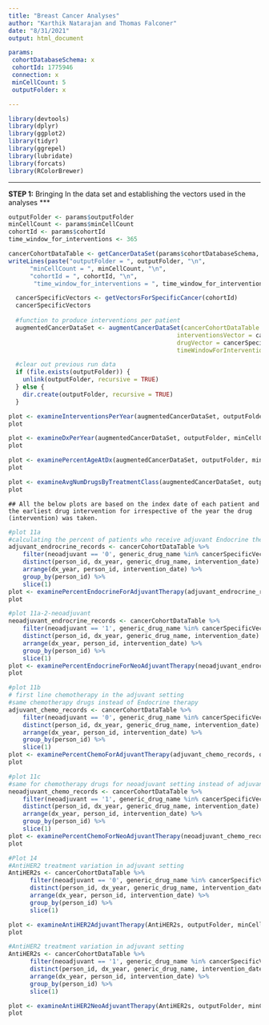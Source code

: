 ```yaml
---
title: "Breast Cancer Analyses"
author: "Karthik Natarajan and Thomas Falconer"
date: "8/31/2021"
output: html_document

params:
 cohortDatabaseSchema: x
 cohortId: 1775946
 connection: x
 minCellCount: 5
 outputFolder: x

---
```


```r
library(devtools)
library(dplyr)
library(ggplot2)
library(tidyr)
library(ggrepel)
library(lubridate)
library(forcats)
library(RColorBrewer)
```
***
**STEP 1:** Bringing In the data set and establishing the vectors used in the analyses
***
```r
outputFolder <- params$outputFolder
minCellCount <- params$minCellCount
cohortId <- params$cohortId
time_window_for_interventions <- 365

cancerCohortDataTable <- getCancerDataSet(params$cohortDatabaseSchema, params$cohortId, params$connection)
writeLines(paste("outputFolder = ", outputFolder, "\n",
      "minCellCount = ", minCellCount, "\n",
      "cohortId = ", cohortId, "\n",
       "time_window_for_interventions = ", time_window_for_interventions))
```


```r
  cancerSpecificVectors <- getVectorsForSpecificCancer(cohortId)
  cancerSpecificVectors
  
  #function to produce interventions per patient
  augmentedCancerDataSet <- augmentCancerDataSet(cancerCohortDataTable = cancerCohortDataTable,
                                               interventionsVector = cancerSpecificVectors$interventions,
                                               drugVector = cancerSpecificVectors$drugs_vector,
                                               timeWindowForInterventions = time_window_for_interventions)

  #clear out previous run data
  if (file.exists(outputFolder)) {
    unlink(outputFolder, recursive = TRUE)
  } else {
    dir.create(outputFolder, recursive = TRUE)
  }
```
```r
plot <- examineInterventionsPerYear(augmentedCancerDataSet, outputFolder, minCellCount)
plot
```

```r
plot <- examineDxPerYear(augmentedCancerDataSet, outputFolder, minCellCount)
plot
```


```r
plot <- examinePercentAgeAtDx(augmentedCancerDataSet, outputFolder, minCellCount)
plot
```

```r
plot <- examineAvgNumDrugsByTreatmentClass(augmentedCancerDataSet, outputFolder, minCellCount)
plot
```


```
## All the below plots are based on the index date of each patient and the earliest drug intervention for irrespective of the year the drug (intervention) was taken.
```

```r
#plot 11a
#calculating the percent of patients who receive adjuvant Endocrine therapy, by year
adjuvant_endrocrine_records <- cancerCohortDataTable %>%
    filter(neoadjuvant == '0', generic_drug_name %in% cancerSpecificVectors$hr_positive_drugs) %>%
    distinct(person_id, dx_year, generic_drug_name, intervention_date) %>%
    arrange(dx_year, person_id, intervention_date) %>%
    group_by(person_id) %>%
    slice(1)
plot <- examinePercentEndocrineForAdjuvantTherapy(adjuvant_endrocrine_records, outputFolder, minCellCount)
plot
```


```r
#plot 11a-2-neoadjuvant
neoadjuvant_endrocrine_records <- cancerCohortDataTable %>%
    filter(neoadjuvant == '1', generic_drug_name %in% cancerSpecificVectors$hr_positive_drugs) %>%
    distinct(person_id, dx_year, generic_drug_name, intervention_date) %>%
    arrange(dx_year, person_id, intervention_date) %>%
    group_by(person_id) %>%
    slice(1)
plot <- examinePercentEndocrineForNeoAdjuvantTherapy(neoadjuvant_endrocrine_records, outputFolder, minCellCount)
plot
```

```r
#plot 11b
# first line chemotherapy in the adjuvant setting
#same chemotherapy drugs instead of Endocrine therapy
adjuvant_chemo_records <- cancerCohortDataTable %>%
    filter(neoadjuvant == '0', generic_drug_name %in% cancerSpecificVectors$chemo_drugs) %>%
    distinct(person_id, dx_year, generic_drug_name, intervention_date) %>%
    arrange(dx_year, person_id, intervention_date) %>%
    group_by(person_id) %>%
    slice(1)
plot <- examinePercentChemoForAdjuvantTherapy(adjuvant_chemo_records, outputFolder, minCellCount)
plot
```


```r
#plot 11c
#same for chemotherapy drugs for neoadjuvant setting instead of adjuvant setting
neoadjuvant_chemo_records <- cancerCohortDataTable %>%
    filter(neoadjuvant == '1', generic_drug_name %in% cancerSpecificVectors$chemo_drugs) %>%
    distinct(person_id, dx_year, generic_drug_name, intervention_date) %>%
    arrange(dx_year, person_id, intervention_date) %>%
    group_by(person_id) %>%
    slice(1)
plot <- examinePercentChemoForNeoAdjuvantTherapy(neoadjuvant_chemo_records, outputFolder, minCellCount)
plot
```

```r
#Plot 14
#AntiHER2 treatment variation in adjuvant setting
AntiHER2s <- cancerCohortDataTable %>%
      filter(neoadjuvant == '0', generic_drug_name %in% cancerSpecificVectors$her2_positive_drugs) %>%
      distinct(person_id, dx_year, generic_drug_name, intervention_date) %>%
      arrange(dx_year, person_id, intervention_date) %>%
      group_by(person_id) %>%
      slice(1)

plot <- examineAntiHER2AdjuvantTherapy(AntiHER2s, outputFolder, minCellCount)
plot
```

```r
#AntiHER2 treatment variation in adjuvant setting
AntiHER2s <- cancerCohortDataTable %>%
      filter(neoadjuvant == '1', generic_drug_name %in% cancerSpecificVectors$her2_positive_drugs) %>%
      distinct(person_id, dx_year, generic_drug_name, intervention_date) %>%
      arrange(dx_year, person_id, intervention_date) %>%
      group_by(person_id) %>%
      slice(1)

plot <- examineAntiHER2NeoAdjuvantTherapy(AntiHER2s, outputFolder, minCellCount)
plot
```